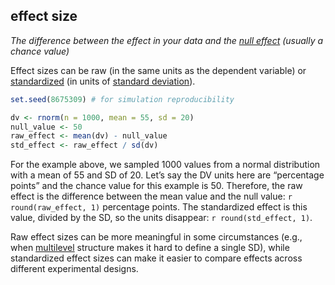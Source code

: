 ## effect size

<dfn>The difference between the effect in your data and the [null effect](n.html#null-effect) (usually a chance value)</dfn>

Effect sizes can be raw (in the same units as the dependent variable) or [standardized](s.html#standardize) (in units of [standard deviation](s.html#standard-deviation)).

```r
set.seed(8675309) # for simulation reproducibility

dv <- rnorm(n = 1000, mean = 55, sd = 20)
null_value <- 50
raw_effect <- mean(dv) - null_value
std_effect <- raw_effect / sd(dv)
```

For the example above, we sampled 1000 values from a normal distribution with a mean of 55 and SD of 20. Let's say the DV units here are "percentage points" and the chance value for this example is 50. Therefore, the raw effect is the difference between the mean value and the null value: `r round(raw_effect, 1)` percentage points. The standardized effect is this value, divided by the SD, so the units disappear: `r round(std_effect, 1)`.

Raw effect sizes can be more meaningful in some circumstances (e.g., when [multilevel](m.html#multilevel) structure makes it hard to define a single SD), while standardized effect sizes can make it easier to compare effects across different experimental designs.
